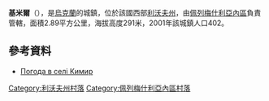 {{coord|49|38|59|N|24|29|40|E|scale:100000|display=title}}

'''基米爾'''（{{lang-uk|Кимир}}），是[[烏克蘭|烏克蘭]]的城鎮，位於該國西部[[利沃夫州|利沃夫州]]，由[[佩列梅什利亞內區|佩列梅什利亞內區]]負責管轄，面積2.89平方公里，海拔高度291米，2001年該城鎮人口402。

==參考資料==
* [http://weather.in.ua/ua/l'vovskaja/10430 Погода в селі Кимир] {{Wayback|url=http://weather.in.ua/ua/l%27vovskaja/10430 |date=20191029162655 }}

[[Category:利沃夫州村落|Category:利沃夫州村落]]
[[Category:佩列梅什利亞內區村落|Category:佩列梅什利亞內區村落]]


{{Lviv-geo-stub}}